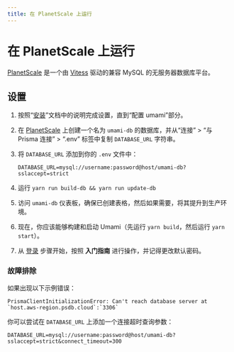```yaml
---
title: 在 PlanetScale 上运行
---
```


# 在 PlanetScale 上运行

[PlanetScale](https://planetscale.com/) 是一个由 [Vitess](https://vitess.io/) 驱动的兼容 MySQL 的无服务器数据库平台。

## 设置

1. 按照“[安装](https://umami.zhcndoc.com/docs/install)”文档中的说明完成设置，直到“配置 umami”部分。
2. 在 [PlanetScale](https://app.planetscale.com/) 上创建一个名为 `umami-db` 的数据库，并从“连接” > “与 Prisma 连接” > “.env” 标签中复制 `DATABASE_URL` 字符串。
3. 将 `DATABASE_URL` 添加到你的 `.env` 文件中：

   ```dotenv
   DATABASE_URL=mysql://username:password@host/umami-db?sslaccept=strict
   ```

4. 运行 `yarn run build-db && yarn run update-db`
5. 访问 `umami-db` 仪表板，确保已创建表格，然后如果需要，将其提升到生产环境。
6. 现在，你应该能够构建和启动 Umami（先运行 `yarn build`，然后运行 `yarn start`）。
7. 从 [登录](/docs/login) 步骤开始，按照 **入门指南** 进行操作，并记得更改默认密码。

### 故障排除

如果出现以下示例错误：

```text
PrismaClientInitializationError: Can't reach database server at `host.aws-region.psdb.cloud`:`3306`
```

你可以尝试在 `DATABASE_URL` 上添加一个连接超时查询参数：

```dotenv
DATABASE_URL=mysql://username:password@host/umami-db?sslaccept=strict&connect_timeout=300
```
